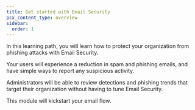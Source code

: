 ```yaml
---
title: Get started with Email Security
pcx_content_type: overview
sidebar:
  order: 1
---
```


In this learning path, you will learn how to protect your organization from phishing attacks with Email Security. 

Your users will experience a reduction in spam and phishing emails, and have simple ways to report any suspicious activity. 

Administrators will be able to review detections and phishing trends that target their organization without having to tune Email Security. 

This module will kickstart your email flow.